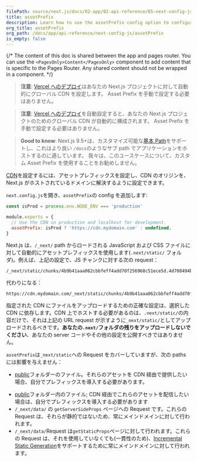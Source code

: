 ```yaml
---
filePath: source/next.js/docs/02-app/02-api-reference/05-next-config-js/assetPrefix.mdx
title: assetPrefix
description: Learn how to use the assetPrefix config option to configure your CDN.
org_title: assetPrefix
org_path: /docs/app/api-reference/next-config-js/assetPrefix
is_empty: false
---
```


{/* The content of this doc is shared between the app and pages router. You can use the `<PagesOnly>Content</PagesOnly>` component to add content that is specific to the Pages Router. Any shared content should not be wrapped in a component. */}

<AppOnly>

> **注意**: [Vercel へのデプロイ](/ja/javascript/next.js/v14/02-app/01-building-your-application/10-deploying)はあなたの Next.js プロジェクトに対して自動的にグローバル CDN を設定します。
> Asset Prefix を手動で設定する必要はありません。

</AppOnly>

<PagesOnly>

> **注意**: [Vercel へのデプロイ](/ja/javascript/next.js/v14/03-pages/01-building-your-application/09-deploying)を自動設定すると、あなたの Next.js プロジェクトのためのグローバル CDN が自動的に構成されます。
> Asset Prefix を手動で設定する必要はありません。

</PagesOnly>

> **Good to know**: Next.js 9.5+は、カスタマイズ可能な[基本 Path](/ja/javascript/next.js/v14/02-app/02-api-reference/05-next-config-js/basePath)をサポートし、これはより良い
> `/docs`のようなサブ path でアプリケーションをホストするのに適しています。
> 我々は、このユースケースについて、カスタム Asset Prefix を使用することをお勧めしません。

[CDN](https://en.wikipedia.org/wiki/Content_delivery_network)を設定するには、アセットプレフィックスを設定し、CDN のオリジンを、Next.js がホストされているドメインに解決するように設定できます。

`next.config.js`を開き、`assetPrefix`の config を追加します:

```js:next.config.js
const isProd = process.env.NODE_ENV === 'production'

module.exports = {
  // Use the CDN in production and localhost for development.
  assetPrefix: isProd ? 'https://cdn.mydomain.com' : undefined,
}
```

Next.js は、`/_next/` path からロードされる JavaScript および CSS ファイルに対して自動的にアセットプレフィックスを使用します(`.next/static/` フォルダ)。例えば、上記の設定で、JS チャンクに対する次の request：

```
/_next/static/chunks/4b9b41aaa062cbbfeff4add70f256968c51ece5d.4d708494b3aed70c04f0.js
```

代わりになる：

```
https://cdn.mydomain.com/_next/static/chunks/4b9b41aaa062cbbfeff4add70f256968c51ece5d.4d708494b3aed70c04f0.js
```

指定された CDN にファイルをアップロードするための正確な設定は、選択した CDN に依存します。CDN 上でホストする必要があるのは、`.next/static/`の内容だけで、それは上記の URL request が示すように`_next/static/`としてアップロードされるべきです。**あなたの`.next/`フォルダの残りをアップロードしないでください**、あなたの server コードやその他の設定を公開すべきではありません。

`assetPrefix`は`_next/static`への Request をカバーしていますが、次の paths には影響を与えません：

<AppOnly>

- [public](/ja/javascript/next.js/v14/02-app/01-building-your-application/06-optimizing/11-static-assets)フォルダーのファイル。それらのアセットを CDN 経由で提供したい場合、自分でプレフィックスを導入する必要があります。

</AppOnly>

<PagesOnly>

- [public](/ja/javascript/next.js/v14/03-pages/01-building-your-application/05-optimizing/05-static-assets)フォルダー内のファイル; CDN 経由でこれらのアセットを配信したい場合は、自分でプレフィックスを導入する必要があります
- `/_next/data/` の `getServerSideProps` ページへの Request です。これらの Request は、それらが静的ではないため、常にメインドメインに対して行われます。
- `/_next/data/`Request は`getStaticProps`ページに対して行われます。これらの Request は、それを使用していなくても(一貫性のため)、[Incremental Static Generation](/ja/javascript/next.js/v14/03-pages/01-building-your-application/03-data-fetching/04-incremental-static-regeneration)をサポートするために常にメインドメインに対して行われます。

</PagesOnly>
